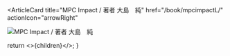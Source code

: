 <ArticleCard
  title="MPC Impact / 著者 大島　純"
  href="/book/mpcimpactL/"
  actionIcon="arrowRight"
>

![MPC Impact / 著者 大島　純](../../images/books/mpcimpact.jpg)

</ArticleCard>

  return <>{children}</>;
}
